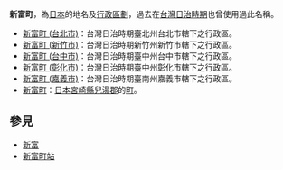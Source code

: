 {{disambig|X新|Cat=三字日本地名消歧義}}

'''新富町'''，為[[日本|日本]]的地名及[[行政區劃|行政區劃]]，過去在[[台灣日治時期|台灣日治時期]]也曾使用過此名稱。
* [[新富町_(台北市)|新富町 (台北市)]]：台灣日治時期臺北州台北市轄下之行政區。
* [[新富町_(新竹市)|新富町 (新竹市)]]：台灣日治時期新竹州新竹市轄下之行政區。
* [[新富町_(台中市)|新富町 (台中市)]]：台灣日治時期臺中州台中市轄下之行政區。
* [[新富町_(彰化市)|新富町 (彰化市)]]：台灣日治時期臺中州彰化市轄下之行政區。
* [[新富町_(嘉義市)|新富町 (嘉義市)]]：台灣日治時期臺南州嘉義市轄下之行政區。
* [[新富町|新富町]]：[[日本|日本]][[宮崎縣|宮崎縣]][[兒湯郡|兒湯郡]]的[[町|町]]。

==參見==
* [[新富|新富]]
* [[新富町站|新富町站]]